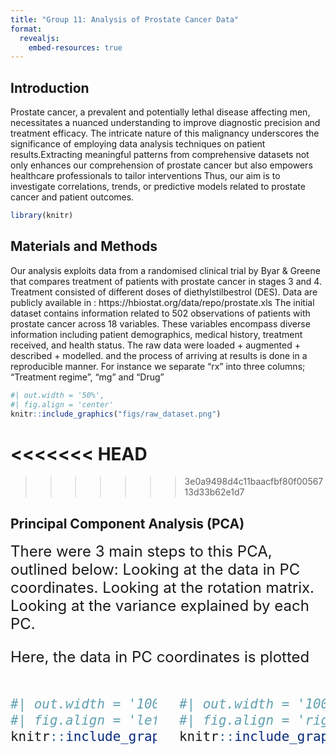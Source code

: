 ```yaml
---
title: "Group 11: Analysis of Prostate Cancer Data"
format:
  revealjs:
    embed-resources: true
---
```


## Introduction {.centered}
Prostate cancer, a prevalent and potentially lethal disease affecting men, necessitates a nuanced understanding to improve diagnostic precision and treatment efficacy. The intricate nature of this malignancy underscores the significance of employing data analysis techniques on patient results.Extracting meaningful patterns from comprehensive datasets not only enhances our comprehension of prostate cancer but also empowers healthcare professionals to tailor interventions Thus, our aim is to investigate correlations, trends, or predictive models related to prostate cancer and patient outcomes.
```r
library(knitr)
```

## Materials and Methods

Our analysis exploits data from a randomised clinical trial by Byar & Greene that compares treatment of patients with prostate cancer in stages 3 and 4. Treatment consisted of different doses of diethylstilbestrol (DES). Data are publicly available in : https://hbiostat.org/data/repo/prostate.xls
The initial dataset contains information related to 502 observations of patients with prostate cancer across 18 variables. These variables encompass diverse information including patient demographics, medical history, treatment received, and health status.
The raw data were loaded 
+ augmented + described + modelled. and the process of arriving at results is done in a reproducible manner.
For instance we separate "rx" into three columns; "Treatment regime", "mg" and "Drug"

```r
#| out.width = '50%',
#| fig.align = 'center'
knitr::include_graphics("figs/raw_dataset.png")
```

<<<<<<< HEAD
=======

>>>>>>> 3e0a9498d4c11baacfbf80f0056713d33b62e1d7

## Principal Component Analysis (PCA)

<font size="5"> There were 3 main steps to this PCA, outlined below:
Looking at the data in PC coordinates.
Looking at the rotation matrix.
Looking at the variance explained by each PC.

Here, the data in PC coordinates is plotted 

::: columns
::: {.column width="50%"}
```r
#| out.width = '100%',
#| fig.align = 'left'
knitr::include_graphics("../results/pca1.png")

```
:::

::: {.column width="50%"}
```r
#| out.width = '100%',
#| fig.align = 'right'
knitr::include_graphics("../results/pca_arrows.png")
```
:::
:::


